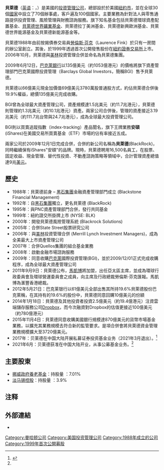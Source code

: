 {{Distinguish|黑石集团}}
{{多個問題|
{{expand language|1=en|page=|time=2020-04-10T01:22:48+00:00}}

{{prose|time=2018-01-28T18:05:54+00:00}}
}}
{{Infobox_Company 
|  company_name   = 貝萊德集團 
|  company_logo   = [[File:BlackRock_wordmark.svg|200px]] 
|  company_type   = [[公开公司|公开]]([[NYSE|NYSE]]: [http://www.nyse.com/about/listed/lcddata.html?ticker=BLK BLK]) 
 | company_slogan = 機會盡握 ("Opportunity Found")
  |foundation     = 1988年
  |location       = {{USA}}[[紐約州|紐約州]]
  |key_people     = 勞倫斯·芬克, CEO
  |num_employees  = 16,500 (2020)
  |industry       = [[投資管理|投資管理]]
 |products       = [[資產管理|資產管理]]
  |revenue        =50亿[[美元|美元]]（2020）
| aum = 8.68兆美元 (2020)
}}

'''貝萊德'''（[[英语|英语]]：'''{{lang|en|BlackRock Inc.}}'''，{{nyse|BLK}}）是美國的[[投資管理|投資管理]][[公司|公司]]，總部設於於美國[[紐約市|紐約市]]，並在全球30個[[國家|國家]]中設立了70個辦事處，客戶遍及100個國家。主要業務為針對法人與零售通路提供投資管理、風險管理與財務諮詢服務。旗下知名基金包括貝萊德環球資產配置基金、[[貝萊德世界礦業基金|貝萊德世界礦業基金]]、貝萊德拉丁美洲基金、貝萊德新興歐洲基金、貝萊德世界能源基金及貝萊德新能源基金等。

貝萊德1988年由前按揭債券交易員[[勞倫斯·芬克|勞倫斯·芬克]]（Laurence Fink）於只有一房間的辦公室創立。其後，於1999年透過首次公開發售股份在[[紐約證券交易所|紐約證券交易所]]上市。2006年10月，貝萊德與[[美林|美林]]投資管理合併並命名為貝萊德集團。

2009年6月12日，[[巴克萊銀行|巴克萊銀行]]以135億美元（約1053億港元）的價格將旗下資產管理部門巴克萊國際投資管理（Barclays Global Investors，簡稱BGI）售予貝萊德。

貝萊德以66億美元現金加價值69億美元3780萬股普通股方式，約佔貝萊德合併後19.9%權益，總價135億美元完成收購。

BGI曾為全球最大資產管理公司，資產規模達1.5兆美元（約11.7兆港元），貝萊德則管理約1.3兆美元（約10.1兆港元）資產。兩家公司合併後，管理的資產接近3.19兆美元（約111.7兆台幣與24.7兆港元），成為全球最大投資管理公司。

BGI則以買賣追蹤指數（index-tracking）產品聞名，旗下王牌業務'''安碩''' (iShares)在美國交易所買賣基金（ETF）市場的佔有率接近五成。

兩家公司於2009年12月1日完成合併，合併的新公司名稱為'''貝萊德'''(BlackRock)，同時繼續保有iShares"安碩"的品牌。現時，貝萊德聘用16,500名員工，在股票、固定收益、現金管理、替代性投資、不動產諮詢策略等領域中，合計管理資產總值達9兆[[美元|美元]]。

==歷史==
*1988年：貝萊德前身 – [[黑石集團|黑石集團]]金融資產管理部門成立 (Blackstone Financial Management)
*1992年：自[[黑石集團|黑石集團]]獨立，更名貝萊德 (BlackRock)
*1995年：與PNC資產管理部門合併，發行共同基金
*1999年：紐約證交所掛牌上市 (NYSE: BLK)
*2000年：開發貝萊德風險管理系統 (Blackrock Solutions)
*2005年：合併State Street股票研究公司
*2006年：與[[美林|美林]]投資管理合併 (Merrill Lynch Investment Managers)，成為全美最大上市資產管理公司
*2007年：合併Quellos集團的組合基金業務
*2008年：啟動金融市場諮詢服務
*2009年：同意收購[[巴克萊|巴克萊]]國際投資管理(BGI)，並於2009/12/01正式完成收購程序，成為全球最大資產管理公司
*2011年9月9日：貝萊德公布，[[馬凱博|馬凱博]]將加盟，出任亞太區主席，並成為環球行政委員會及環球營運委員會之成員，向主席及行政總裁勞倫斯·芬克匯報。馬凱博為滙豐香港總裁。
*2012年5月21日：巴克莱银行以61億美元全部出售其所持19.6%貝萊德股份巴克萊稱，在其持有的19.6%的股份中，貝萊德同意回購10億美元的份額
*2014年1月18日：貝萊德及其他投資者投資2.5億美元（約19.4億港元）注資雲端儲存服務公司[[Dropbox|Dropbox]]，而今次融資對Dropbox的估值更接近100億美元（約780億港元）
*2015年11月4日：貝萊德同意收購美國銀行規模達870億美元的貨幣市場基金業務，以擴充其業務規模去符合新的監管要求。是項合併會將貝萊德資金管理業務規模擴大至3720億美元。
*2017年：贝莱德在中国大陆开展私募证券投资基金业务（2021年3月退出）。<ref name="jm2106">{{cite news |author1=胡颖君 |title=首家落地！全球最大资管巨头贝莱德公募基金公司获批开业，此前放弃私募牌照 |url=https://www.jiemian.com/article/6222168.html |accessdate=2021-08-30 |work=界面新闻 |date=2021-06-11 |language=zh |archive-date=2021-08-30 |archive-url=https://web.archive.org/web/20210830080451/https://www.jiemian.com/article/6222168.html |dead-url=no }}</ref>
*2021年6月：贝莱德获准在中国大陆开业，从事公募基金业务。<ref name="jm2106" />

==主要股東==
*[[挪威政府養老基金|挪威政府養老基金]]：持股量 ：7.01%{{来源请求}}
*[[淡马锡控股|淡马锡控股]]：持股量 ：3.9%

==注释==
{{reflist}}

==外部連結==
{{Commons category}}
* {{Official website}}
{{Finance links
| name     = BlackRock Inc.
| symbol   = BLK
| sec_cik  = BLK
| yahoo    = BLK
| nasdaq   = BLK
| stockrow = BLK
}}

[[Category:曼哈顿公司|Category:曼哈顿公司]]
[[Category:美国投资管理公司|Category:美国投资管理公司]]
[[Category:1988年成立的公司|Category:1988年成立的公司]]
[[Category:1999年首次公開募股|Category:1999年首次公開募股]]